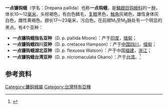 {{Speciesbox
| name = 一点镰钩蛾
| image = Drepana_pallida_nigromaculata_female.jpg
| image_width = 250px
| image_caption = 
| genus = Drepana
| species = pallida
| authority = Moore，1879
| synonyms = 
*''Drepana cretacea'' <small>Hampson，1914</small>
}}
'''一点镰钩蛾'''（学名：Drepana pallida）也称'''一点钩蛾'''，是[[鱗翅目|鱗翅目]][[钩蛾科|钩蛾科]]的一[[种_(生物)|种]]，体长10～12[[毫米|毫米]]，头棕褐色，有白色鳞毛，[[复眼|复眼]]黑色，[[触角|触角]]灰褐色，雄性身体灰白色，雌性黄褐色。翅长17～23毫米，污白色。在前翅M<sub>1</sub>至M<sub>3</sub>脉处有一个明显的黑点。有4个亚种：
*'''一点镰钩蛾指名亚种'''（D. p. pallida Moore）：产于[[印度|印度]]，[[缅甸|缅甸]]；
*'''一点镰钩蛾四川亚种'''（D. p. cretacea Hampson）：产于[[中国|中国]][[四川|四川]]，[[缅甸|缅甸]]；
*'''一点镰钩蛾湖北亚种'''（D. p. flexuosa Watson）：产于中国[[福建|福建]]，[[浙江|浙江]]；
*'''一点镰钩蛾台湾亚种'''（D. p. nicromaculata Okano）：产于[[台湾|台湾]]。<ref>{{cite book zh |author=朱弘复 王林瑶 |title=《中国动物志·昆虫纲（第三卷）·鳞翅目·圆钩蛾科 钩蛾科》|format=M   |edition=1 |location=北京 |publisher=科学出版社 |date=1991 |pages=157～158|id= ISBN 7-03-001906-7}}</ref>

==参考资料==
{{reflist}}
{{Taxonbar|from=Q5306944}}

[[Category:鐮鈎蛾屬|Category:鐮鈎蛾屬]]
[[Category:台灣特有亞種|Category:台灣特有亞種]]